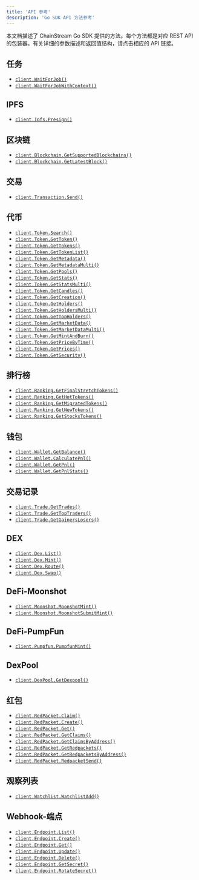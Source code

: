 ```yaml
---
title: 'API 参考'
description: 'Go SDK API 方法参考'
---
```


本文档描述了 ChainStream Go SDK 提供的方法。每个方法都是对应 REST API 的包装器。有关详细的参数描述和返回值结构，请点击相应的 API 链接。

## 任务
- <code>[client.WaitForJob()](/cn/api-reference/endpoint/jobs/jobs-id-streaming)</code>
- <code>[client.WaitForJobWithContext()](/cn/api-reference/endpoint/jobs/jobs-id-streaming)</code>

## IPFS
- <code>[client.Ipfs.Presign()](/cn/api-reference/endpoint/ipfs/v1/ipfs-presign)</code>

## 区块链
- <code>[client.Blockchain.GetSupportedBlockchains()](/cn/api-reference/endpoint/blockchain/v1/blockchain)</code>
- <code>[client.Blockchain.GetLatestBlock()](/cn/api-reference/endpoint/blockchain/v1/blockchain-chain-latest_block)</code>

## 交易
- <code>[client.Transaction.Send()](/cn/api-reference/endpoint/transaction/v1/transaction-chain-send)</code>

## 代币
- <code>[client.Token.Search()](/cn/api-reference/endpoint/token/v1/token-search)</code>
- <code>[client.Token.GetToken()](/cn/api-reference/endpoint/token/v1/token-chain-tokenaddress)</code>
- <code>[client.Token.GetTokens()](/cn/api-reference/endpoint/token/v1/token-chain-multi)</code>
- <code>[client.Token.GetTokenList()](/cn/api-reference/endpoint/token/v1/token-chain-list)</code>
- <code>[client.Token.GetMetadata()](/cn/api-reference/endpoint/token/v1/token-chain-tokenaddress-metadata)</code>
- <code>[client.Token.GetMetadataMulti()](/cn/api-reference/endpoint/token/v1/token-chain-metadata-multi)</code>
- <code>[client.Token.GetPools()](/cn/api-reference/endpoint/token/v1/token-chain-tokenaddress-pools)</code>
- <code>[client.Token.GetStats()](/cn/api-reference/endpoint/token/v1/token-chain-stats-multi)</code>
- <code>[client.Token.GetStatsMulti()](/cn/api-reference/endpoint/token/v1/token-chain-tokenaddress-stats)</code>
- <code>[client.Token.GetCandles()](/cn/api-reference/endpoint/token/v1/token-chain-tokenaddress-candles)</code>
- <code>[client.Token.GetCreation()](/cn/api-reference/endpoint/token/v1/token-chain-tokenaddress-creation)</code>
- <code>[client.Token.GetHolders()](/cn/api-reference/endpoint/token/v1/token-chain-tokenaddress-holders)</code>
- <code>[client.Token.GetHoldersMulti()](/cn/api-reference/endpoint/token/v1/token-chain-tokenaddress-holders-multi)</code>
- <code>[client.Token.GetTopHolders()](/cn/api-reference/endpoint/token/v1/token-chain-tokenaddress-topholders)</code>
- <code>[client.Token.GetMarketData()](/cn/api-reference/endpoint/token/v1/token-chain-tokenaddress-marketdata)</code>
- <code>[client.Token.GetMarketDataMulti()](/cn/api-reference/endpoint/token/v1/token-chain-marketdata-multi)</code>
- <code>[client.Token.GetMintAndBurn()](/cn/api-reference/endpoint/token/v1/token-chain-tokenaddress-mintandburn)</code>
- <code>[client.Token.GetPriceByTime()](/cn/api-reference/endpoint/token/v1/token-chain-tokenaddress-price)</code>
- <code>[client.Token.GetPrices()](/cn/api-reference/endpoint/token/v1/token-chain-tokenaddress-prices)</code>
- <code>[client.Token.GetSecurity()](/cn/api-reference/endpoint/token/v1/token-chain-tokenaddress-security)</code>

## 排行榜
- <code>[client.Ranking.GetFinalStretchTokens()](/cn/api-reference/endpoint/ranking/v1/ranking-chain-finalstretch)</code>
- <code>[client.Ranking.GetHotTokens()](/cn/api-reference/endpoint/ranking/v1/ranking-chain-hottokens-duration)</code>
- <code>[client.Ranking.GetMigratedTokens()](/cn/api-reference/endpoint/ranking/v1/ranking-chain-migrated)</code>
- <code>[client.Ranking.GetNewTokens()](/cn/api-reference/endpoint/ranking/v1/ranking-chain-newtokens)</code>
- <code>[client.Ranking.GetStocksTokens()](/cn/api-reference/endpoint/ranking/v1/ranking-chain-stocks)</code>

## 钱包
- <code>[client.Wallet.GetBalance()](/cn/api-reference/endpoint/wallet/v1/wallet-chain-walletaddress-balance)</code>
- <code>[client.Wallet.CalculatePnl()](/cn/api-reference/endpoint/wallet/v1/wallet-chain-walletaddress-calculate-pnl)</code>
- <code>[client.Wallet.GetPnl()](/cn/api-reference/endpoint/wallet/v1/wallet-chain-walletaddress)</code>
- <code>[client.Wallet.GetPnlStats()](/cn/api-reference/endpoint/wallet/v1/wallet-chain-walletaddress-stats)</code>

## 交易记录
- <code>[client.Trade.GetTrades()](/cn/api-reference/endpoint/trade/v1/trade-chain)</code>
- <code>[client.Trade.GetTopTraders()](/cn/api-reference/endpoint/trade/v1/trade-chain-top-traders)</code>
- <code>[client.Trade.GetGainersLosers()](/cn/api-reference/endpoint/trade/v1/trade-chain-gainers-losers)</code>

## DEX 
- <code>[client.Dex.List()](/cn/api-reference/endpoint/dex/v1/dex)</code>
- <code>[client.Dex.Mint()](/cn/api-reference/endpoint/dex/v1/dex-mint)</code>
- <code>[client.Dex.Route()](/cn/api-reference/endpoint/dex/v1/dex-chain-route)</code>
- <code>[client.Dex.Swap()](/cn/api-reference/endpoint/dex/v1/dex-chain-swap)</code>

## DeFi-Moonshot
- <code>[client.Moonshot.MoonshotMint()](/cn/api-reference/endpoint/defi/solana/moonshot/v1/solana-moonshot-mint)</code>
- <code>[client.Moonshot.MoonshotSubmitMint()](/cn/api-reference/endpoint/defi/solana/moonshot/v1/solana-moonshot-submitmint)</code>

## DeFi-PumpFun
- <code>[client.Pumpfun.PumpfunMint()](/cn/api-reference/endpoint/defi/solana/pumpfun/v1/solana-pumpfun-mint)</code>

## DexPool
- <code>[client.DexPool.GetDexpool()](/cn/api-reference/endpoint/dexpool/v1/dexpools-chain-pooladdress)</code>

## 红包
- <code>[client.RedPacket.Claim()](/cn/api-reference/endpoint/redpacket/v1/redpacket-chain-claim)</code>
- <code>[client.RedPacket.Create()](/cn/api-reference/endpoint/redpacket/v1/redpacket-chain-create)</code>
- <code>[client.RedPacket.Get()](/cn/api-reference/endpoint/redpacket/v1/redpacket-id)</code>
- <code>[client.RedPacket.GetClaims()](/cn/api-reference/endpoint/redpacket/v1/redpacket-id-claims)</code>
- <code>[client.RedPacket.GetClaimsByAddress()](/cn/api-reference/endpoint/redpacket/v1/redpacket-wallet-address-claims)</code>
- <code>[client.RedPacket.GetRedpackets()](/cn/api-reference/endpoint/redpacket/v1/redpacket)</code>
- <code>[client.RedPacket.GetRedpacketsByAddress()](/cn/api-reference/endpoint/redpacket/v1/redpacket-wallet-address-redpackets)</code>
- <code>[client.RedPacket.RedpacketSend()](/cn/api-reference/endpoint/redpacket/v1/redpacket-chain-send)</code>

## 观察列表
- <code>[client.Watchlist.WatchlistAdd()](/cn/api-reference/endpoint/watchlist/v1/watchlist-chain-walletaddress)</code>

## Webhook-端点
- <code>[client.Endpoint.List()](/cn/api-reference/endpoint/endpoint/v1/webhook-endpoint-get)</code>
- <code>[client.Endpoint.Create()](/cn/api-reference/endpoint/endpoint/v1/webhook-endpoint-post)</code>
- <code>[client.Endpoint.Get()](/cn/api-reference/endpoint/endpoint/v1/webhook-endpoint-id-get)</code>
- <code>[client.Endpoint.Update()](/cn/api-reference/endpoint/endpoint/v1/webhook-endpoint-id-patch)</code>
- <code>[client.Endpoint.Delete()](/cn/api-reference/endpoint/endpoint/v1/webhook-endpoint-id-delete)</code>
- <code>[client.Endpoint.GetSecret()](/cn/api-reference/endpoint/endpoint/v1/webhook-endpoint-id-secret-get)</code>
- <code>[client.Endpoint.RotateSecret()](/cn/api-reference/endpoint/endpoint/v1/webhook-endpoint-id-secret-rotate-post)</code>
